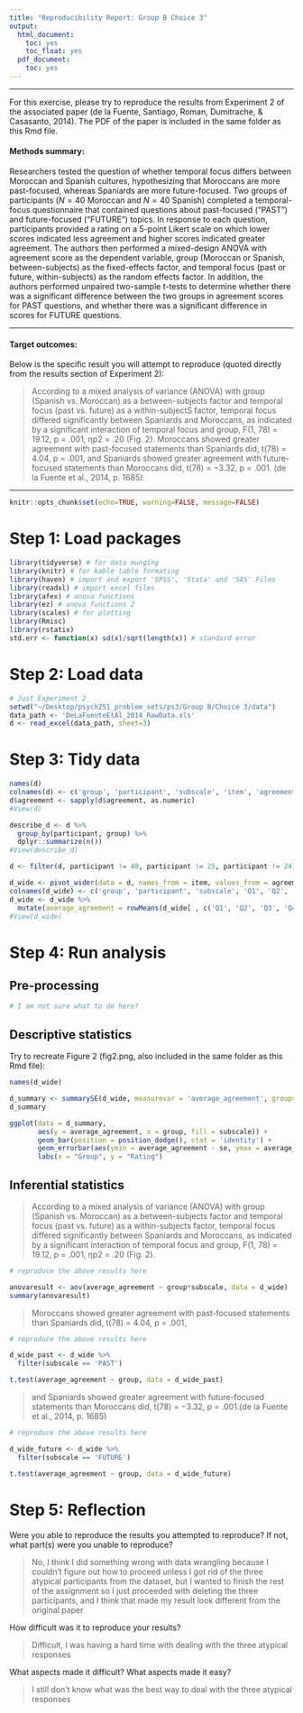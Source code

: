 ```yaml
---
title: "Reproducibility Report: Group B Choice 3"
output:
  html_document:
    toc: yes
    toc_float: yes
  pdf_document:
    toc: yes
---
```


-------

For this exercise, please try to reproduce the results from Experiment 2 of the associated paper (de la Fuente, Santiago, Roman, Dumitrache, & Casasanto, 2014). The PDF of the paper is included in the same folder as this Rmd file. 

#### Methods summary: 

Researchers tested the question of whether temporal focus differs between Moroccan and Spanish cultures, hypothesizing that Moroccans are more past-focused, whereas Spaniards are more future-focused. Two groups of participants ($N = 40$ Moroccan and $N=40$ Spanish) completed a temporal-focus questionnaire that contained questions about past-focused ("PAST") and future-focused ("FUTURE") topics. In response to each question, participants provided a rating on a 5-point Likert scale on which lower scores indicated less agreement and higher scores indicated greater agreement. The authors then performed a mixed-design ANOVA with agreement score as the dependent variable, group (Moroccan or Spanish, between-subjects) as the fixed-effects factor, and temporal focus (past or future, within-subjects) as the random effects factor. In addition, the authors performed unpaired two-sample t-tests to determine whether there was a significant difference between the two groups in agreement scores for PAST questions, and whether there was a significant difference in scores for FUTURE questions.

------

#### Target outcomes: 

Below is the specific result you will attempt to reproduce (quoted directly from the results section of Experiment 2):

> According to a mixed analysis of variance (ANOVA) with group (Spanish vs. Moroccan) as a between-subjects factor and temporal focus (past vs. future) as a within-subjectS factor, temporal focus differed significantly between Spaniards and Moroccans, as indicated by a significant interaction of temporal focus and group, F(1, 78) = 19.12, p = .001, ηp2 = .20 (Fig. 2). Moroccans showed greater agreement with past-focused statements than Spaniards did, t(78) = 4.04, p = .001, and Spaniards showed greater agreement with future-focused statements than Moroccans did, t(78) = −3.32, p = .001. (de la Fuente et al., 2014, p. 1685).

------

```r
knitr::opts_chunk$set(echo=TRUE, warning=FALSE, message=FALSE)
```

# Step 1: Load packages

```r
library(tidyverse) # for data munging
library(knitr) # for kable table formating
library(haven) # import and export 'SPSS', 'Stata' and 'SAS' Files
library(readxl) # import excel files
library(afex) # anova functions
library(ez) # anova functions 2
library(scales) # for plotting
library(Rmisc)
library(rstatix)
std.err <- function(x) sd(x)/sqrt(length(x)) # standard error
```

# Step 2: Load data

```r
# Just Experiment 2
setwd("~/Desktop/psych251_problem_sets/ps3/Group B/Choice 3/data")
data_path <- 'DeLaFuenteEtAl_2014_RawData.xls'
d <- read_excel(data_path, sheet=3)
```

# Step 3: Tidy data

```r

names(d)
colnames(d) <- c('group', 'participant', 'subscale', 'item', 'agreement')
d$agreement <- sapply(d$agreement, as.numeric)
#View(d)

describe_d <- d %>%
  group_by(participant, group) %>%
  dplyr::summarize(n())
#View(describe_d)

d <- filter(d, participant != 40, participant != 25, participant != 24) 

d_wide <- pivot_wider(data = d, names_from = item, values_from = agreement)
colnames(d_wide) <- c('group', 'participant', 'subscale', 'Q1', 'Q2', 'Q3', 'Q4', 'Q5', 'Q6', 'Q7', 'Q8', 'Q9', 'Q10', 'Q11', 'Q12', 'Q13', 'Q14', 'Q15', 'Q16', 'Q17', 'Q18', 'Q19', 'Q20', 'Q21')
d_wide <- d_wide %>%
  mutate(average_agreement = rowMeans(d_wide[ , c('Q1', 'Q2', 'Q3', 'Q4', 'Q5', 'Q6', 'Q7', 'Q8', 'Q9', 'Q10', 'Q11', 'Q12', 'Q13', 'Q14', 'Q15', 'Q16', 'Q17', 'Q18', 'Q19', 'Q20', 'Q21')], na.rm = T))
#View(d_wide)

```

# Step 4: Run analysis

## Pre-processing

```r

# I am not sure what to do here? 

```

## Descriptive statistics

Try to recreate Figure 2 (fig2.png, also included in the same folder as this Rmd file):

```r

names(d_wide)

d_summary <- summarySE(d_wide, measurevar = 'average_agreement', groupvars = c('group', 'subscale'), na.rm = TRUE)
d_summary

ggplot(data = d_summary, 
       aes(y = average_agreement, x = group, fill = subscale)) +
       geom_bar(position = position_dodge(), stat = 'identity') +
       geom_errorbar(aes(ymin = average_agreement - se, ymax = average_agreement + se), width = .3, position = position_dodge(.9)) +
       labs(x = "Group", y = "Rating")

```

## Inferential statistics

> According to a mixed analysis of variance (ANOVA) with group (Spanish vs. Moroccan) as a between-subjects factor and temporal focus (past vs. future) as a within-subjects factor, temporal focus differed significantly between Spaniards and Moroccans, as indicated by a significant interaction of temporal focus and group, F(1, 78) = 19.12, p = .001, ηp2 = .20 (Fig. 2).

```r
# reproduce the above results here

anovaresult <- aov(average_agreement ~ group*subscale, data = d_wide)
summary(anovaresult)

```

> Moroccans showed greater agreement with past-focused statements than Spaniards did, t(78) = 4.04, p = .001, 

```r
# reproduce the above results here

d_wide_past <- d_wide %>%
  filter(subscale == 'PAST')

t.test(average_agreement ~ group, data = d_wide_past)

```

> and Spaniards showed greater agreement with future-focused statements than Moroccans did, t(78) = −3.32, p = .001.(de la Fuente et al., 2014, p. 1685)

```r
# reproduce the above results here

d_wide_future <- d_wide %>%
  filter(subscale == 'FUTURE')

t.test(average_agreement ~ group, data = d_wide_future)

```

# Step 5: Reflection

Were you able to reproduce the results you attempted to reproduce? If not, what part(s) were you unable to reproduce?

> No, I think I did something wrong with data wrangling because I couldn't figure out how to proceed unless I got rid of the three atypical participants from the dataset, but I wanted to finish the rest of the assignment so I just proceeded with deleting the three participants, and I think that made my result look different from the original paper 

How difficult was it to reproduce your results? 

> Difficult, I was having a hard time with dealing with the three atypical responses

What aspects made it difficult? What aspects made it easy?

> I still don't know what was the best way to deal with the three atypical responses
